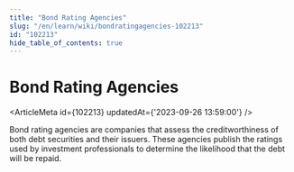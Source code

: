 ```yaml
---
title: "Bond Rating Agencies"
slug: "/en/learn/wiki/bondratingagencies-102213"
id: "102213"
hide_table_of_contents: true
---
```



# Bond Rating Agencies

<ArticleMeta id={102213} updatedAt={'2023-09-26 13:59:00'} />
<div className='border-solid border-b border-t-0 my-4 border-[var(--ifm-color-gray-300)]' />

Bond rating agencies are companies that assess the creditworthiness of both debt securities and their issuers. These agencies publish the ratings used by investment professionals to determine the likelihood that the debt will be repaid.
